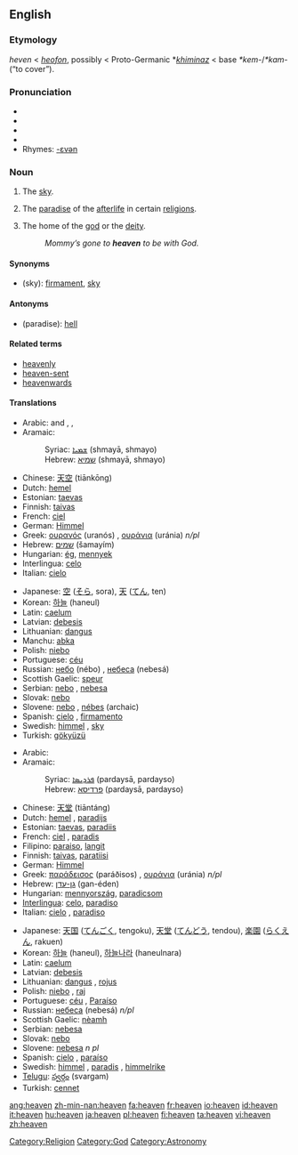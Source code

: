{{wikipedia|dab=heaven (disambiguation)|heaven}}
==English==

{{rank|Henry|society|boat|798|heaven|v.|difficult|top}}

===Etymology===
{{ME.}} ''heven'' < {{OE.}} ''[[heofon]]'', possibly < Proto-Germanic *''[[khiminaz]]'' < {{PIE.}} base ''*kem-''/''*kam-'' (“to cover”).

===Pronunciation===
*{{AHD|hĕv'ən}}
*{{IPA|/ˈhɛvən/}}
*{{SAMPA|/"hEv@n/}}
*{{audio|en-us-heaven.ogg|Audio (US)}}
*Rhymes: [[Rhymes:English:-ɛvən|-ɛvən]]

===Noun===
{{wikipedia}}
{{en-noun}}

# The [[sky]].
# {{theology}} The [[paradise]] of the [[afterlife]] in certain [[:w:religion|religions]].
# The home of the [[god]] or the [[deity]].
#: ''Mommy’s gone to '''heaven''' to be with God.''

====Synonyms====
*(sky): [[firmament]], [[sky]]

====Antonyms====
*(paradise): [[hell]]

====Related terms====
*[[heavenly]]
*[[heaven-sent]]
*[[heavenwards]]

====Translations====
{{trans-top|sky}}
*Arabic: {{ARchar|[[سماء|سَمَاء]]}} {{Unicode|(samáː’)}} {{m}} and {{f}}, {{ARchar|[[سماوات|سَمَاوَات]]}} {{Unicode|(samawáːt)}} {{p}}, {{ARchar|[[سموات|سَمَوَات]]}} {{Unicode|(samawáːt)}} {{p}}
*Aramaic:
*:Syriac: [[ܫܡܝܐ]] (shmayā, shmayo) {{c}} {{p}}
*:Hebrew: [[שמיא]] (shmayā, shmayo) {{c}} {{p}}
*Chinese: [[天空]] (tiānkōng)
*Dutch: [[hemel]] {{m}}
*Estonian: [[taevas]]
*Finnish: [[taivas]]
*French: [[ciel]] {{m}}
*German: [[Himmel]] {{m}}
*Greek: [[ουρανός]] (uranós) {{m}}, [[ουράνια]] (uránia) ''n/pl''
*Hebrew: [[שמים]] (šamayím) {{f}}
*Hungarian: [[ég]], [[mennyek]]
*Interlingua: [[celo]]
*Italian: [[cielo]] {{m}}
{{trans-mid}}
*Japanese: [[空]] ([[そら]], sora), [[天]] ([[てん]], ten)
*Korean: [[하늘]] (haneul)
*Latin: [[caelum]] {{n}}
*Latvian: [[debesis]] {{f}} {{p}}
*Lithuanian: [[dangus]] {{m}}
*Manchu: [[abka]]
*Polish: [[niebo]] {{n}}
*Portuguese: [[céu]] {{m}}
*Russian: [[небо]] (nébo) {{n}}, [[небо|небеса]] (nebesá) {{p}}
*Scottish Gaelic: [[speur]] {{m}}
*Serbian: [[nebo]] {{n}}, [[nebesa]] {{f}}
*Slovak: [[nebo]] {{n}}
*Slovene: [[nebo]] {{n}}, [[nébes]] {{m}} (archaic)
*Spanish: [[cielo]] {{m}}, [[firmamento]] {{m}}
*Swedish: [[himmel#Swedish|himmel]] {{c}}, [[sky#Swedish|sky]] {{c}}
*Turkish: [[gökyüzü]]
{{trans-bottom}}

{{trans-top|paradise}}
*Arabic: {{ARchar|[[جنة|جَنّةٌ]]}} {{Unicode|(jánna)}} {{f}}
*Aramaic:
*:Syriac: [[ܦܪܕܝܣܐ]] (pardaysā, pardayso) {{m}}
*:Hebrew: [[פרדיסא]] (pardaysā, pardayso) {{m}}
*Chinese: [[天堂]] (tiāntáng)
*Dutch: [[hemel]] {{m}}, [[paradijs]] {{n}}
*Estonian: [[taevas]], [[paradiis]]
*French: [[ciel]] {{m}}, [[paradis]] {{m}}
*Filipino: [[paraiso]], [[langit]]
*Finnish: [[taivas]], [[paratiisi]]
*German: [[Himmel]] {{m}}
*Greek: [[παράδεισος]] (paráðisos) {{m}}, [[ουράνια]] (uránia) ''n/pl''
*Hebrew: [[גן-עדן]] (gan-éden) {{f}}
*Hungarian: [[mennyország]], [[paradicsom]]
*[[Interlingua]]: [[celo]], [[paradiso]]
*Italian: [[cielo]] {{m}}, [[paradiso]] {{m}}
{{trans-mid}}
*Japanese: [[天国]] ([[てんごく]], tengoku), [[天堂]] ([[てんどう]], tendou), [[楽園]] ([[らくえん]], rakuen)
*Korean: [[하늘]] (haneul), [[하늘나라]] (haneulnara)
*Latin: [[caelum]] {{n}}
*Latvian: [[debesis]] {{f}} {{p}}
*Lithuanian: [[dangus]] {{m}}, [[rojus]] {{m}}
*Polish: [[niebo]] {{n}}, [[raj]] {{m}}
*Portuguese: [[céu]] {{m}}, [[Paraíso]] {{m}}
*Russian: [[небо|небеса]] (nebesá) ''n/pl''
*Scottish Gaelic: [[nèamh]] {{m}}
*Serbian: [[nebesa]] {{f}}
*Slovak: [[nebo]] {{n}}
*Slovene: [[nebesa]] ''n pl''
*Spanish: [[cielo]] {{m}}, [[paraíso]] {{m}}
*Swedish: [[himmel#Swedish|himmel]] {{c}}, [[paradis#Swedish|paradis]] {{n}}, [[himmelrike]] {{n}}
*[[Telugu]]: [[స్వర్గం]] (svargam)
*Turkish: [[cennet]]
{{trans-bottom}}

[[Category:Religion]]
[[Category:God]]
[[Category:Astronomy]]

[[ang:heaven]]
[[zh-min-nan:heaven]]
[[fa:heaven]]
[[fr:heaven]]
[[io:heaven]]
[[id:heaven]]
[[it:heaven]]
[[hu:heaven]]
[[ja:heaven]]
[[pl:heaven]]
[[fi:heaven]]
[[ta:heaven]]
[[vi:heaven]]
[[zh:heaven]]